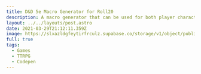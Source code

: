 ---
title: D&D 5e Macro Generator for Roll20
description: A macro generator that can be used for both player characters and non-player characters.
layout: ../../layouts/post.astro
date: 2021-03-29T21:12:11.359Z
image: https://slxazldgfeytirfrculz.supabase.co/storage/v1/object/public/images/roll20-map.jpg
full: true
tags:
  - Games
  - TTRPG
  - Codepen
---


<CodePen hash="xeXXRd" user="Sillvva" title="5e Macro Generator for Roll20" height={700} />